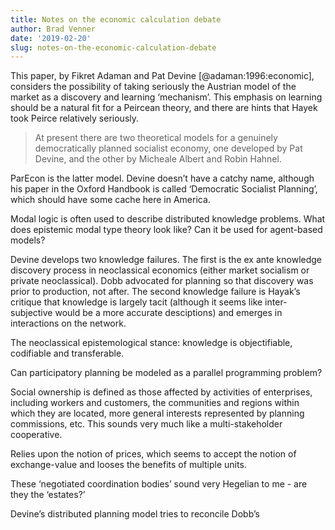 ```yaml
---
title: Notes on the economic calculation debate
author: Brad Venner
date: '2019-02-20'
slug: notes-on-the-economic-calculation-debate
---
```


This paper, by Fikret Adaman and Pat Devine [@adaman:1996:economic], considers the possibility of taking seriously the Austrian model of the market as a discovery and learning 'mechanism'.  This emphasis on learning should be a natural fit for a Peircean theory, and there are hints that Hayek took Peirce relatively seriously.

>At present there are two theoretical models for a genuinely democratically planned socialist economy, one developed by Pat Devine, and the other by Micheale Albert and Robin Hahnel.

ParEcon is the latter model.  Devine doesn't have a catchy name, although his paper in the Oxford Handbook is called 'Democratic Socialist Planning', which should have some cache here in America.

Modal logic is often used to describe distributed knowledge problems.  What does epistemic modal type theory look like?  Can it be used for agent-based models?  

Devine develops two knowledge failures.  The first is the ex ante knowledge discovery process in neoclassical economics (either market socialism or private neoclassical).  Dobb advocated for planning so that discovery was prior to production, not after.  The second knowledge failure is Hayak's critique that knowledge is largely tacit (although it seems like inter-subjective would be a more accurate desciptions) and emerges in interactions on the network.

The neoclassical epistemological stance:  knowledge is objectifiable, codifiable and transferable.

Can participatory planning be modeled as a parallel programming problem?

Social ownership is defined as those affected by activities of enterprises, including workers and customers, the communities and regions within which they are located, more general interests represented by planning commissions, etc.  This sounds very much like a multi-stakeholder cooperative.

Relies upon the notion of prices, which seems to accept the notion of exchange-value and looses the benefits of multiple units.

These 'negotiated coordination bodies' sound very Hegelian to me - are they the 'estates?'

Devine's distributed planning model tries to reconcile Dobb's  
